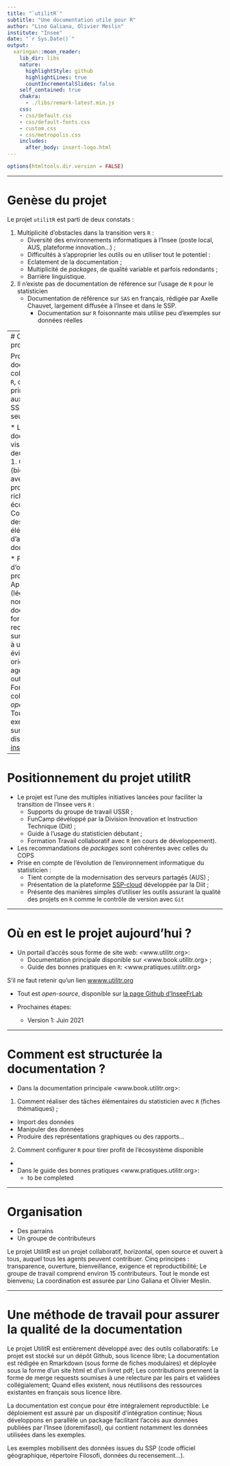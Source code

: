 ```yaml
---
title: "`utilitR`"
subtitle: "Une documentation utile pour R"
author: "Lino Galiana, Olivier Meslin"
institute: "Insee"
date: "`r Sys.Date()`"
output:
  xaringan::moon_reader:
    lib_dir: libs
    nature:
      highlightStyle: github
      highlightLines: true
      countIncrementalSlides: false
    self_contained: true
    chakra: 
      - ./libs/remark-latest.min.js
    css: 
    - css/default.css
    - css/default-fonts.css
    - custom.css
    - css/metropolis.css
    includes:
      after_body: insert-logo.html    
---
```


```r
options(htmltools.dir.version = FALSE)
```


---

# Genèse du projet


Le projet `utilitR` est parti de deux constats : 

1. Multiplicité d’obstacles dans la transition vers `R` :
    + Diversité des environnements informatiques à l’Insee (poste local, AUS, plateforme innovation…) ;
    + Difficultés à s’approprier les outils ou en utiliser tout le potentiel :
    + Eclatement de la documentation ;
    + Multiplicité de *packages*, de qualité variable et parfois redondants ;
    + Barrière linguistique.
2. Il n'existe pas de documentation de référence sur l'usage de `R` pour le statisticien
    + Documentation de référence sur `SAS` en français, rédigée par
Axelle Chauvet, largement diffusée à l’Insee et dans le SSP.
        + Documentation sur `R` foisonnante mais utilise peu d'exemples sur données réelles

---
# Objectif du projet


Produire une documentation collaborative sur `R`, destinée principalement
aux agents du SSP (mais pas seulement).

* La documentation vise à répondre à deux questions:
    1. Comment (bien) travailler avec `R` pour profiter de la richesse de son 
écosystème ;
    2. Comment réaliser des tâches élémentaires d'analyse de données avec `R`.


* Points d’originalité du projet:
    + Approche (légèrement) normative : la documentation formule des
recommandations sur les packages à utiliser ou à éviter, de façon à orienter
les agents vers les outils adaptés;
    + Fonctionnement collaboratif et *open source*.
    + Tous les exemples sont sur données disponibles sur [insee.fr](www.insee.fr)

---


# Positionnement du projet utilitR

* Le projet est l’une des multiples initiatives lancées pour faciliter la
transition de l’Insee vers `R` : 
    + Supports du groupe de travail USSR ;
    + FunCamp dévéloppé par la Division Innovation et Instruction Technique (Diit) ;
    + Guide à l'usage du statisticien débutant ;
    + Formation Travail collaboratif avec `R` (en cours de développement).
* Les recommandations de *packages* sont cohérentes avec celles du COPS
* Prise en compte de l'évolution de l’environnement informatique du statisticien :
    + Tient compte de la modernisation des serveurs partagés (AUS) ;
    + Présentation de la plateforme [SSP-cloud](https://datalab.sspcloud.fr/accueil) développée par la Diit ;
    + Présente des manières simples d'utiliser les outils assurant la qualité des projets en `R` comme le contrôle de version avec `Git`


---

# Où en est le projet aujourd'hui ?

* Un portail d'accès sous forme de site *web*: <www.utilitr.org>:
    + Documentation principale disponible sur <www.book.utilitr.org> ;
    + Guide des bonnes pratiques en `R`: <www.pratiques.utilitr.org>

S'il ne faut retenir qu'un lien [wwww.utilitr.org](wwww.utilitr.org)

* Tout est *open-source*, disponible sur [la page Github d'InseeFrLab](https://github.com/InseeFrLab/utilitR)

* Prochaines étapes:
    + Version 1: Juin 2021

---

# Comment est structurée la documentation ?

* Dans la documentation principale <www.book.utilitr.org>:
1. Comment réaliser des tâches élémentaires du statisticien avec `R` (fiches thématiques) ;
  * Import des données
  * Manipuler des données
  * Produire des représentations graphiques ou des rapports...
2. Comment configurer `R` pour tirer profit de l'écosystème disponible
  * 

* Dans le guide des bonnes pratiques <www.pratiques.utilitr.org>:
  * to be completed
  


---

# Organisation

* Des parrains
* Un groupe de contributeurs

Le projet UtilitR est un projet collaboratif, horizontal, open source et ouvert à tous, auquel tous les agents peuvent contribuer. 
Cinq principes : transparence, ouverture, bienveillance, exigence et reproductibilité;
Le groupe de travail comprend environ 15 contributeurs. Tout le monde est bienvenu;
La coordination est assurée par Lino Galiana et Olivier Meslin.


---

# Une méthode de travail pour assurer la qualité de la documentation

Le projet UtilitR est entièrement développé avec des outils collaboratifs:
Le projet est stocké sur un dépôt Github, sous licence libre;
La documentation est rédigée en Rmarkdown (sous forme de fiches modulaires) et déployée sous la forme d’un site html et d’un livret pdf;
Les contributions prennent la forme de merge requests soumises à une relecture par les pairs et validées collégialement;
Quand elles existent, nous réutilisons des ressources existantes en français sous licence libre.

La documentation est conçue pour être intégralement reproductible:
Le déploiement est assuré par un dispositif d’intégration continue;
Nous développons en parallèle un package facilitant l’accès aux données publiées par l’Insee (doremifasol), qui contient notamment les données utilisées dans les exemples.

Les exemples mobilisent des données issues du SSP (code officiel géographique, répertoire Filosofi, données du recensement…).






